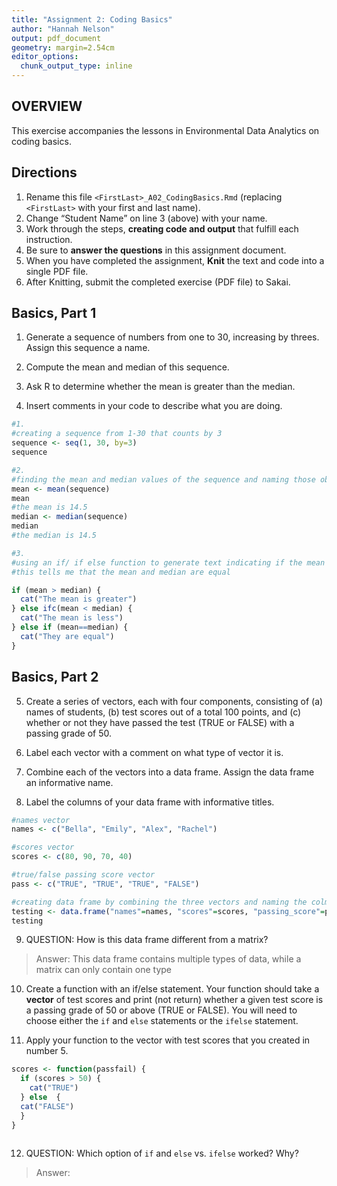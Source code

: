 ```yaml
---
title: "Assignment 2: Coding Basics"
author: "Hannah Nelson"
output: pdf_document
geometry: margin=2.54cm
editor_options: 
  chunk_output_type: inline
---
```


## OVERVIEW

This exercise accompanies the lessons in Environmental Data Analytics on coding basics.

## Directions

1.  Rename this file `<FirstLast>_A02_CodingBasics.Rmd` (replacing `<FirstLast>` with your first and last name).
2.  Change "Student Name" on line 3 (above) with your name.
3.  Work through the steps, **creating code and output** that fulfill each instruction.
4.  Be sure to **answer the questions** in this assignment document.
5.  When you have completed the assignment, **Knit** the text and code into a single PDF file.
6.  After Knitting, submit the completed exercise (PDF file) to Sakai.

## Basics, Part 1

1.  Generate a sequence of numbers from one to 30, increasing by threes. Assign this sequence a name.

2.  Compute the mean and median of this sequence.

3.  Ask R to determine whether the mean is greater than the median.

4.  Insert comments in your code to describe what you are doing.

```r
#1. 
#creating a sequence from 1-30 that counts by 3
sequence <- seq(1, 30, by=3)
sequence

#2. 
#finding the mean and median values of the sequence and naming those objects
mean <- mean(sequence)
mean
#the mean is 14.5
median <- median(sequence)
median
#the median is 14.5

#3. 
#using an if/ if else function to generate text indicating if the mean is greater, less than, or equal to the median based on which statement is mathematically correct
#this tells me that the mean and median are equal

if (mean > median) {
  cat("The mean is greater")
} else ifc(mean < median) {
  cat("The mean is less")
} else if (mean==median) {
  cat("They are equal")
}


```

## Basics, Part 2

5.  Create a series of vectors, each with four components, consisting of (a) names of students, (b) test scores out of a total 100 points, and (c) whether or not they have passed the test (TRUE or FALSE) with a passing grade of 50.

6.  Label each vector with a comment on what type of vector it is.

7.  Combine each of the vectors into a data frame. Assign the data frame an informative name.

8.  Label the columns of your data frame with informative titles.

```r
#names vector
names <- c("Bella", "Emily", "Alex", "Rachel")

#scores vector
scores <- c(80, 90, 70, 40)

#true/false passing score vector
pass <- c("TRUE", "TRUE", "TRUE", "FALSE")

#creating data frame by combining the three vectors and naming the colmuns
testing <- data.frame("names"=names, "scores"=scores, "passing_score"=pass)
testing
```

9.  QUESTION: How is this data frame different from a matrix?

> Answer: This data frame contains multiple types of data, while a matrix can only contain one type

10. Create a function with an if/else statement. Your function should take a **vector** of test scores and print (not return) whether a given test score is a passing grade of 50 or above (TRUE or FALSE). You will need to choose either the `if` and `else` statements or the `ifelse` statement. 

11. Apply your function to the vector with test scores that you created in number 5.

```r
scores <- function(passfail) {
  if (scores > 50) {
    cat("TRUE")
  } else  {
  cat("FALSE")
  }
}



```

12. QUESTION: Which option of `if` and `else` vs. `ifelse` worked? Why?

> Answer:
